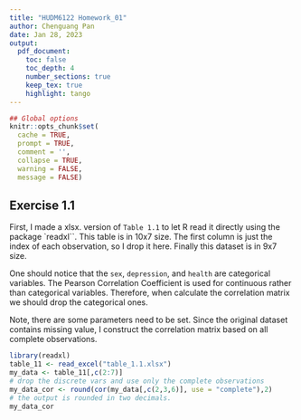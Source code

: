 ```yaml
---
title: "HUDM6122 Homework_01"
author: Chenguang Pan
date: Jan 28, 2023
output:
  pdf_document:
    toc: false
    toc_depth: 4
    number_sections: true
    keep_tex: true
    highlight: tango
---
```


```r
## Global options
knitr::opts_chunk$set(
  cache = TRUE,
  prompt = TRUE,
  comment = '',
  collapse = TRUE,
  warning = FALSE,
  message = FALSE)
```

## Exercise 1.1  
First, I made a xlsx. version of `Table 1.1` to let R read it directly using the package `readxl``. This table is in 10x7 size. The first column is just the index of each observation, so I drop it here. Finally this dataset is in 9x7 size.   

One should notice that the `sex`, `depression`, and `health` are categorical variables. The Pearson Correlation Coefficient is used for continuous rather than categorical variables. Therefore, when calculate the correlation matrix we should drop the categorical ones.    

Note, there are some parameters need to be set. Since the original dataset contains missing value, I construct the correlation matrix based on all complete observations.
```r
library(readxl)
table_11 <- read_excel("table_1.1.xlsx")
my_data <- table_11[,c(2:7)]
# drop the discrete vars and use only the complete observations
my_data_cor <- round(cor(my_data[,c(2,3,6)], use = "complete"),2)
# the output is rounded in two decimals.
my_data_cor
```   



